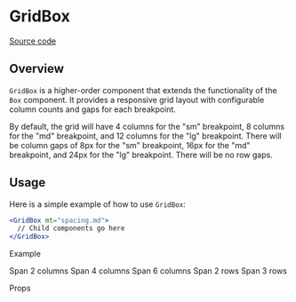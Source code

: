 
<Meta title="Components/GridBox" component={Example} />

# GridBox
[Source code](https://github.com/GovConnex/UI/tree/main/src/components/GridBox)

## Overview

`GridBox` is a higher-order component that extends the functionality of the `Box` component. It provides a responsive grid layout with configurable column counts and gaps for each breakpoint.

By default, the grid will have 4 columns for the "sm" breakpoint, 8 columns for the "md" breakpoint, and 12 columns for the "lg" breakpoint. There will be column gaps of 8px for the "sm" breakpoint, 16px for the "md" breakpoint, and 24px for the "lg" breakpoint. There will be no row gaps.

## Usage

Here is a simple example of how to use `GridBox`:

```jsx
<GridBox mt="spacing.md">
  // Child components go here
</GridBox>
```

Example

<Canvas>
  <GridBox>
        <Box
          cs={{
            gridColumn: "span 2",
            gridRow: "span 1",
            background: "lightblue",
            height: "50px",
            display: "flex",
            alignItems: "center",
            justifyContent: "center",
          }}
        >
          Span 2 columns
        </Box>
        <Box
          cs={{
            gridColumn: "span 4",
            gridRow: "span 1",
            background: "lightsalmon",
            height: "50px",
            display: "flex",
            alignItems: "center",
            justifyContent: "center",
          }}
        >
          Span 4 columns
        </Box>
        <Box
          cs={{
            gridColumn: "span 6",
            gridRow: "span 1",
            background: "lightgreen",
            height: "50px",
            display: "flex",
            alignItems: "center",
            justifyContent: "center",
          }}
        >
          Span 6 columns
        </Box>
        <Box
          cs={{
            gridColumn: "span 1",
            gridRow: "span 2",
            background: "lightcoral",
            height: "100px",
            display: "flex",
            alignItems: "center",
            justifyContent: "center",
          }}
        >
          Span 2 rows
        </Box>
        <Box
          cs={{
            gridColumn: "span 1",
            gridRow: "span 3",
            background: "lightskyblue",
            height: "150px",
            display: "flex",
            alignItems: "center",
            justifyContent: "center",
          }}
        >
          Span 3 rows
        </Box>
      </GridBox>
</Canvas>


Props

<ArgsTable of={GridBox} />


